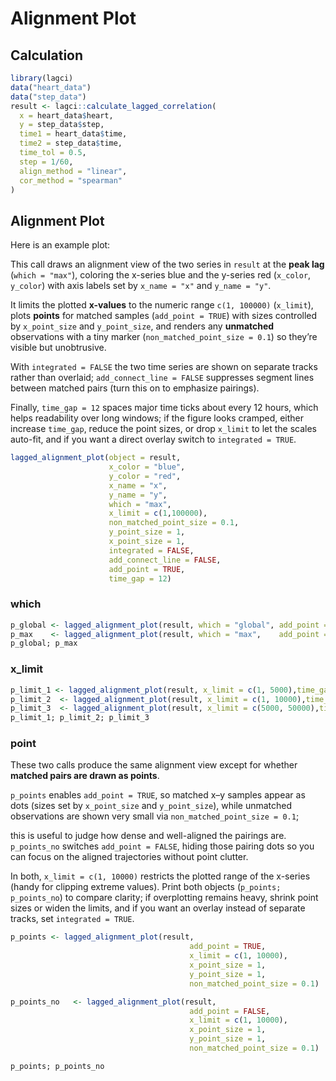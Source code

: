 # Alignment Plot

## Calculation

```r
library(lagci)
data("heart_data")
data("step_data")
result <- lagci::calculate_lagged_correlation(
  x = heart_data$heart,
  y = step_data$step,
  time1 = heart_data$time,
  time2 = step_data$time,
  time_tol = 0.5,
  step = 1/60,
  align_method = "linear",
  cor_method = "spearman"
)
```

## Alignment Plot

Here is an example plot:

This call draws an alignment view of the two series in `result` at the **peak lag** (`which = "max"`), coloring the x-series blue and the y-series red (`x_color`, `y_color`) with axis labels set by `x_name = "x"` and `y_name = "y"`.

It limits the plotted **x-values** to the numeric range `c(1, 100000)` (`x_limit`), plots **points** for matched samples (`add_point = TRUE`) with sizes controlled by `x_point_size` and `y_point_size`, and renders any **unmatched** observations with a tiny marker (`non_matched_point_size = 0.1`) so they’re visible but unobtrusive.

With `integrated = FALSE` the two time series are shown on separate tracks rather than overlaid; `add_connect_line = FALSE` suppresses segment lines between matched pairs (turn this on to emphasize pairings).

Finally, `time_gap = 12` spaces major time ticks about every 12 hours, which helps readability over long windows; if the figure looks cramped, either increase `time_gap`, reduce the point sizes, or drop `x_limit` to let the scales auto-fit, and if you want a direct overlay switch to `integrated = TRUE`.

```r
lagged_alignment_plot(object = result,
                      x_color = "blue",
                      y_color = "red",
                      x_name = "x",
                      y_name = "y",
                      which = "max",
                      x_limit = c(1,100000),
                      non_matched_point_size = 0.1,
                      y_point_size = 1,
                      x_point_size = 1,
                      integrated = FALSE,
                      add_connect_line = FALSE,
                      add_point = TRUE,
                      time_gap = 12)
```

### which

```r
p_global <- lagged_alignment_plot(result, which = "global", add_point = TRUE,x_limit = c(2000,50000),)
p_max    <- lagged_alignment_plot(result, which = "max",    add_point = TRUE,x_limit = c(2000,50000),)
p_global; p_max
```

### x_limit

```r
p_limit_1 <- lagged_alignment_plot(result, x_limit = c(1, 5000),time_gap = 1)
p_limit_2  <- lagged_alignment_plot(result, x_limit = c(1, 10000),time_gap = 1)
p_limit_3  <- lagged_alignment_plot(result, x_limit = c(5000, 50000),time_gap = 12)
p_limit_1; p_limit_2; p_limit_3
```

### point

These two calls produce the same alignment view except for whether **matched pairs are drawn as points**.

`p_points` enables `add_point = TRUE`, so matched x–y samples appear as dots (sizes set by `x_point_size` and `y_point_size`), while unmatched observations are shown very small via `non_matched_point_size = 0.1`;

this is useful to judge how dense and well-aligned the pairings are. `p_points_no` switches `add_point = FALSE`, hiding those pairing dots so you can focus on the aligned trajectories without point clutter.

In both, `x_limit = c(1, 10000)` restricts the plotted range of the x-series (handy for clipping extreme values). Print both objects (`p_points; p_points_no`) to compare clarity; if overplotting remains heavy, shrink point sizes or widen the limits, and if you want an overlay instead of separate tracks, set `integrated = TRUE`.

```r
p_points <- lagged_alignment_plot(result, 
                                        add_point = TRUE,
                                        x_limit = c(1, 10000),
                                        x_point_size = 1,
                                        y_point_size = 1, 
                                        non_matched_point_size = 0.1)

p_points_no   <- lagged_alignment_plot(result, 
                                        add_point = FALSE,
                                        x_limit = c(1, 10000),
                                        x_point_size = 1,
                                        y_point_size = 1, 
                                        non_matched_point_size = 0.1)

p_points; p_points_no
```
